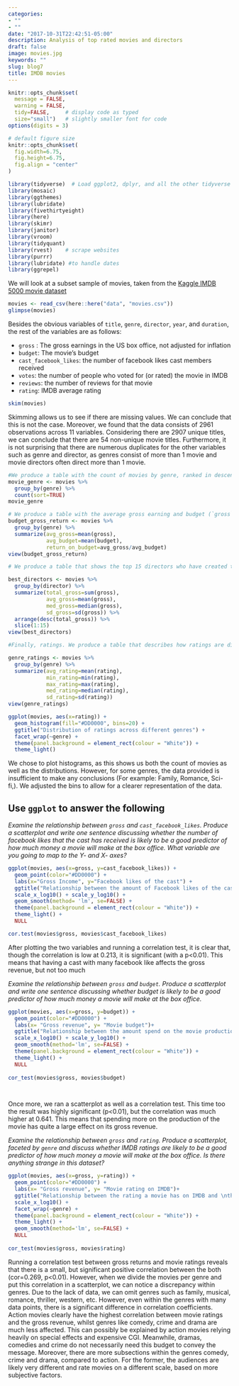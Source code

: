 ```yaml
---
categories:
- ""
- ""
date: "2017-10-31T22:42:51-05:00"
description: Analysis of top rated movies and directors
draft: false
image: movies.jpg
keywords: ""
slug: blog7
title: IMDB movies
---
```



```r
knitr::opts_chunk$set(
  message = FALSE, 
  warning = FALSE, 
  tidy=FALSE,     # display code as typed
  size="small")   # slightly smaller font for code
options(digits = 3)

# default figure size
knitr::opts_chunk$set(
  fig.width=6.75, 
  fig.height=6.75,
  fig.align = "center"
)
```


```r
library(tidyverse)  # Load ggplot2, dplyr, and all the other tidyverse packages
library(mosaic)
library(ggthemes)
library(lubridate)
library(fivethirtyeight)
library(here)
library(skimr)
library(janitor)
library(vroom)
library(tidyquant)
library(rvest)    # scrape websites
library(purrr)  
library(lubridate) #to handle dates
library(ggrepel)
```


We will look at a subset sample of movies, taken from the [Kaggle IMDB 5000 movie dataset](https://www.kaggle.com/carolzhangdc/imdb-5000-movie-dataset)

  
```r

movies <- read_csv(here::here("data", "movies.csv"))
glimpse(movies)

```

Besides the obvious variables of `title`, `genre`, `director`, `year`, and `duration`, the rest of the variables are as follows:

- `gross` : The gross earnings in the US box office, not adjusted for inflation
- `budget`: The movie's budget 
- `cast_facebook_likes`: the number of facebook likes cast members received
- `votes`: the number of people who voted for (or rated) the movie in IMDB 
- `reviews`: the number of reviews for that movie
- `rating`: IMDB average rating 


```r


skim(movies)


```

Skimming allows us to see if there are missing values. We can conclude that this is not the case. Moreover, we found that the data consists of 2961 observations across 11 variables. Considering there are 2907 unique titles, we can conclude that there are 54 non-unique movie titles. Furthermore, it is not surprising that there are numerous duplicates for the other variables such as genre and director, as genres consist of more than 1 movie and movie directors often direct more than 1 movie. 


```r
#We produce a table with the count of movies by genre, ranked in descending order
movie_genre <- movies %>%
  group_by(genre) %>%
  count(sort=TRUE)
movie_genre

# We produce a table with the average gross earning and budget (`gross` and `budget`) by genre. We calculate a variable `return_on_budget` which shows how many $ did a movie make at the box office for each $ of its budget. Ranked genres by this `return_on_budget` in descending order
budget_gross_return <- movies %>% 
  group_by(genre) %>% 
  summarize(avg_gross=mean(gross),
            avg_budget=mean(budget),
            return_on_budget=avg_gross/avg_budget)
view(budget_gross_return)

# We produce a table that shows the top 15 directors who have created the highest gross revenue in the box office. Don't just show the total gross amount, but also the mean, median, and standard deviation per director.

best_directors <- movies %>% 
  group_by(director) %>% 
  summarize(total_gross=sum(gross),
            avg_gross=mean(gross),
            med_gross=median(gross),
            sd_gross=sd(gross)) %>% 
  arrange(desc(total_gross)) %>% 
  slice(1:15)
view(best_directors)

#Finally, ratings. We produce a table that describes how ratings are distributed by genre. We don't want just the mean, but also, min, max, median, SD and some kind of a histogram or density graph that visually shows how ratings are distributed. 

genre_ratings <- movies %>% 
  group_by(genre) %>% 
  summarize(avg_rating=mean(rating),
            min_rating=min(rating),
            max_rating=max(rating),
            med_rating=median(rating),
            sd_rating=sd(rating))
view(genre_ratings) 

ggplot(movies, aes(x=rating)) +
  geom_histogram(fill="#DD0000", bins=20) + 
  ggtitle("Distribution of ratings across different genres") +
  facet_wrap(~genre) +
  theme(panel.background = element_rect(colour = "White")) + 
  theme_light() 

```
We chose to plot histograms, as this shows us both the count of movies as well as the distributions. However, for some genres, the data provided is insufficient to make any conclusions (For example: Family, Romance, Sci-fi,). We adjusted the bins to allow for a clearer representation of the data.


## Use `ggplot` to answer the following

*Examine the relationship between `gross` and `cast_facebook_likes`. Produce a scatterplot and write one sentence discussing whether the number of facebook likes that the cast has received is likely to be a good predictor of how much money a movie will make at the box office. What variable are you going to map to the Y- and X- axes?*
  
  
```r

ggplot(movies, aes(x=gross, y=cast_facebook_likes)) + 
  geom_point(color="#DD0000") + 
  labs(x="Gross Income", y="Facebook likes of the cast") + 
  ggtitle("Relationship between the amount of Facebook likes of the cast and \nthe Gross revenue of the movie") + 
  scale_x_log10() + scale_y_log10() +
  geom_smooth(method= 'lm', se=FALSE) +
  theme(panel.background = element_rect(colour = "White")) + 
  theme_light() +
  NULL

cor.test(movies$gross, movies$cast_facebook_likes)
```

After plotting the two variables and running a correlation test, it is clear that, though the correlation is low at 0.213, it is significant (with a p<0.01). This means that having a cast with many facebook like affects the gross revenue, but not too much


*Examine the relationship between `gross` and `budget`. Produce a scatterplot and write one sentence discussing whether budget is likely to be a good predictor of how much money a movie will make at the box office.*

```r

ggplot(movies, aes(x=gross, y=budget)) + 
  geom_point(color="#DD0000") + 
  labs(x= "Gross revenue", y= "Movie budget")+
  ggtitle("Relationship between the amount spend on the movie production and \nthe Gross revenue of the movie") +
  scale_x_log10() + scale_y_log10() +
  geom_smooth(method='lm', se=FALSE) +
  theme(panel.background = element_rect(colour = "White")) + 
  theme_light() +
  NULL
  
cor_test(movies$gross, movies$budget)

  
```

Once more, we ran a scatterplot as well as a correlation test. This time too the result was highly significant (p<0.01), but the correlation was much higher at 0.641. This means that spending more on the production of the movie has quite a large effect on its gross revenue.
  
*Examine the relationship between `gross` and `rating`. Produce a scatterplot, faceted by `genre` and discuss whether IMDB ratings are likely to be a good predictor of how much money a movie will make at the box office. Is there anything strange in this dataset?*

```r

ggplot(movies, aes(x=gross, y=rating)) + 
  geom_point(color="#DD0000") + 
  labs(x= "Gross revenue", y= "Movie rating on IMDB")+
  ggtitle("Relationship between the rating a movie has on IMDB and \nthe Gross revenue of the movie") +
  scale_x_log10() +
  facet_wrap(~genre) +
  theme(panel.background = element_rect(colour = "White")) + 
  theme_light() +
  geom_smooth(method='lm', se=FALSE) +
  NULL
  
cor_test(movies$gross, movies$rating)

```

Running a correlation test between gross returns and movie ratings reveals that there is a small, but significant positive correlation between the both (cor=0.269, p<0.01). However, when we divide the movies per genre and put this correlation in a scatterplot, we can notice a discrepancy within genres. Due to the lack of data, we can omit genres such as family, musical, romance, thriller, western, etc. However, even within the genres with many data points, there is a significant difference in correlation coefficients. Action movies clearly have the highest correlation between movie ratings and the gross revenue, whilst genres like comedy, crime and drama are much less affected. This can possibly be explained by action movies relying heavily on special effects and expensive CGI. Meanwhile, dramas, comedies and crime do not necessarily need this budget to convey the message. Moreover, there are more subsections within the genres comedy, crime and drama, compared to action. For the former, the audiences are likely very different and rate movies on a different scale, based on more subjective factors.



